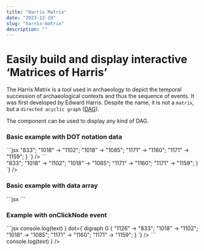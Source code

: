```yaml
---
title: "Harris Matrix"
date: "2023-12-19"
slug: "harris-matrix"
description: ""
---
```



# Easily build and display interactive ‘Matrices of Harris’

The Harris Matrix is a tool used in archaeology to depict the temporal succession of archaeological contexts and thus the sequence of events. It was first developed by Edward Harris. Despite the name, it is not a `matrix`, but a `directed acyclic graph` ([DAG](https://en.wikipedia.org/wiki/Directed_acyclic_graph)).

The component can be used to display any kind of DAG.

### Basic example with DOT notation data

<div className="row">
  <div className="col-sm-6">
    ```jsx
    <HarrisMatrix 
      containerClassNames="border"
      width="400px"
      dot={`digraph G {
        "1126" -> "833"; 
        "1018" -> "1102"; 
        "1018" -> "1085"; 
        "1171" -> "1160"; 
        "1171" -> "1159";
        }
      `}
/>
    ```
  </div>
  <div className="col-sm-6">
    <HarrisMatrix 
      containerClassNames="border"
      width="400px"
      dot={`digraph G {
        "1126" -> "833"; 
        "1018" -> "1102"; 
        "1018" -> "1085"; 
        "1171" -> "1160"; 
        "1171" -> "1159";
        }
      `}
    />
  </div>
</div>

### Basic example with data array
<div className="row">
  <div className="col-sm-6">
    ```jsx
    <HarrisMatrix 
      containerClassNames="border"
      width="400px"
      data={[
        ["uno", "due"],
        ["due", "tre"]
      ]}
    />
    ```
  </div>
  <div className="col-sm-6">
    <HarrisMatrix 
      containerClassNames="border"
      data={[
        ["uno", "due"],
        ["due", "tre"]
      ]}
    />
  </div>
</div>


### Example with onClickNode event
<div className="row">
  <div className="col-sm-6">
    ```jsx
    <HarrisMatrix 
      containerClassNames="border"
      onClickNode={ text => console.log(text) }
      dot={`digraph G {
        "1126" -> "833"; 
        "1018" -> "1102"; 
        "1018" -> "1085"; 
        "1171" -> "1160"; 
        "1171" -> "1159";
        }
      `}
    />
    ```
  </div>
  <div className="col-sm-6">
    <HarrisMatrix 
      containerClassNames="border"
      data={[
        ["uno", "due"],
        ["due", "tre"]
      ]}
      onClickNode={ text => console.log(text) }
      />
  </div>
</div>